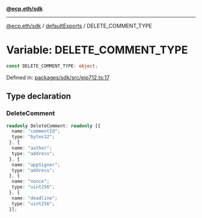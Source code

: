 [**@ecp.eth/sdk**](/sdk-reference/index.mdx)

***

[@ecp.eth/sdk](/sdk-reference/index.mdx) / [defaultExports](/sdk-reference/defaultExports/index.mdx) / DELETE\_COMMENT\_TYPE

# Variable: DELETE\_COMMENT\_TYPE

```ts
const DELETE_COMMENT_TYPE: object;
```

Defined in: [packages/sdk/src/eip712.ts:17](https://github.com/ecp-eth/comments-monorepo/blob/main/packages/sdk/src/eip712.ts#L17)

## Type declaration

### DeleteComment

```ts
readonly DeleteComment: readonly [{
  name: "commentId";
  type: "bytes32";
 }, {
  name: "author";
  type: "address";
 }, {
  name: "appSigner";
  type: "address";
 }, {
  name: "nonce";
  type: "uint256";
 }, {
  name: "deadline";
  type: "uint256";
 }];
```
